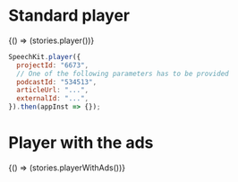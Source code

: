 
<Meta title='SpeechKit JS/Player' />

# Standard player

<Story name='player' height='60px'>{() => (stories.player())}</Story>

```js
SpeechKit.player({
  projectId: "6673",
  // One of the following parameters has to be provided
  podcastId: "534513",
  articleUrl: "...",
  externalId: "...",
}).then(appInst => {});
```

# Player with the ads

<Story name='playerWithAds' height='60px'>{() => (stories.playerWithAds())}</Story>
